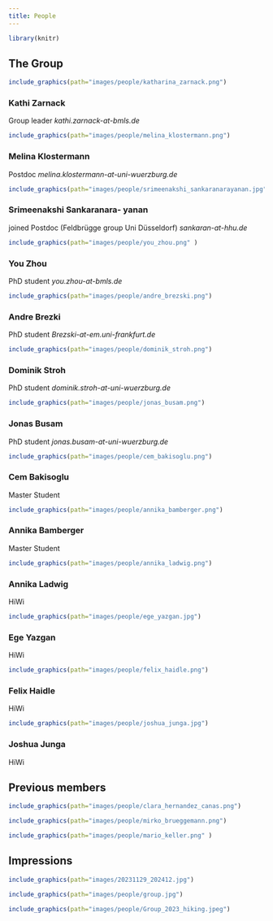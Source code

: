 ```yaml
---
title: People
---
```


```r
library(knitr)
```

## The Group

::: {layout="[25,25,25,25]"}
```r
include_graphics(path="images/people/katharina_zarnack.png")
```

### Kathi Zarnack

Group leader *kathi.zarnack-at-bmls.de* \linebreak

```r
include_graphics(path="images/people/melina_klostermann.png")
```

### Melina Klostermann

Postdoc *melina.klostermann-at-uni-wuerzburg.de* \linebreak


```r
include_graphics(path="images/people/srimeenakshi_sankaranarayanan.jpg" )
```


### Srimeenakshi Sankaranara- yanan

joined Postdoc (Feldbrügge group Uni Düsseldorf) *sankaran-at-hhu.de* \linebreak

```r
include_graphics(path="images/people/you_zhou.png" )
```


### You Zhou

PhD student 
*you.zhou-at-bmls.de* \linebreak


```r
include_graphics(path="images/people/andre_brezski.png")
```

### Andre Brezki

PhD student *Brezski-at-em.uni-frankfurt.de* \linebreak

```r
include_graphics(path="images/people/dominik_stroh.png")
```

### Dominik Stroh

PhD student *dominik.stroh-at-uni-wuerzburg.de* \linebreak


```r
include_graphics(path="images/people/jonas_busam.png")
```

### Jonas Busam 

PhD student *jonas.busam-at-uni-wuerzburg.de* \linebreak



```r
include_graphics(path="images/people/cem_bakisoglu.png")
```

### Cem Bakisoglu

Master Student \linebreak

```r
include_graphics(path="images/people/annika_bamberger.png")
```

### Annika Bamberger

Master Student \linebreak

```r
include_graphics(path="images/people/annika_ladwig.png")
```

### Annika Ladwig

HiWi \linebreak


```r
include_graphics(path="images/people/ege_yazgan.jpg")
```

### Ege Yazgan

HiWi \linebreak

```r
include_graphics(path="images/people/felix_haidle.png")
```

### Felix Haidle

HiWi \linebreak


```r
include_graphics(path="images/people/joshua_junga.jpg")
```

### Joshua Junga

HiWi

:::

## Previous members

::: {layout="[25,25,25,25]"}

```r
include_graphics(path="images/people/clara_hernandez_canas.png")
```

```r
include_graphics(path="images/people/mirko_brueggemann.png")

```

```r
include_graphics(path="images/people/mario_keller.png" )
```


:::

## Impressions

::: {layout="[50,50]"}
```r
include_graphics(path="images/20231129_202412.jpg")
```

```r
include_graphics(path="images/people/group.jpg")
```

```r
include_graphics(path="images/people/Group_2023_hiking.jpeg")
```
:::
